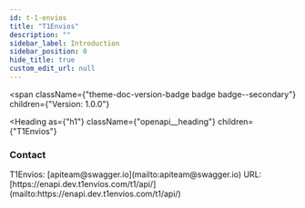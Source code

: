 ```yaml
---
id: t-1-envios
title: "T1Envios"
description: ""
sidebar_label: Introduction
sidebar_position: 0
hide_title: true
custom_edit_url: null
---
```



<span
  className={"theme-doc-version-badge badge badge--secondary"}
  children={"Version: 1.0.0"}
>
</span>

<Heading
  as={"h1"}
  className={"openapi__heading"}
  children={"T1Envios"}
>
</Heading>





<div
  style={{"display":"flex","flexDirection":"column","marginBottom":"var(--ifm-paragraph-margin-bottom)"}}
>
  <h3
    style={{"marginBottom":"0.25rem"}}
  >
    Contact
  </h3><span>
    T1Envios: [apiteam@swagger.io](mailto:apiteam@swagger.io)
  </span><span>
    URL: [https://enapi.dev.t1envios.com/t1/api/](mailto:https://enapi.dev.t1envios.com/t1/api/)
  </span>
</div>
      